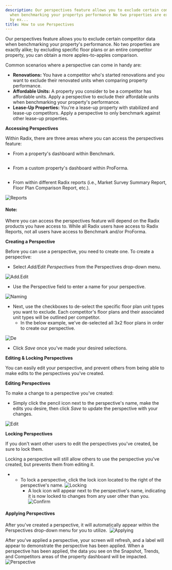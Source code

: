 ```yaml
---
description: Our perspectives feature allows you to exclude certain competitor data
  when benchmarking your propertys performance No two properties are exactly alike
  by ex...
title: How to use Perspectives
---
```


Our perspectives feature allows you to exclude certain competitor data when benchmarking your property's performance. No two properties are exactly alike; by excluding specific floor plans or an entire competitor property, you can obtain a more apples-to-apples comparison. 


Common scenarios where a perspective can come in handy are:


* **Renovations:** You have a competitor who's started renovations and you want to exclude their renovated units when comparing property performance.
* **Affordable Units:** A property you consider to be a competitor has affordable units. Apply a perspective to exclude their affordable units when benchmarking your property's performance.
* **Lease-Up Properties:** You're a lease-up property with stabilized and lease-up competitors. Apply a perspective to only benchmark against other lease-up properties.




**Accessing Perspectives**

Within Radix, there are three areas where you can access the perspectives feature:


* From a property's dashboard within Benchmark.


<Frame>
  <img src="/images/radix/76dd6f681936a8de24f09a7b12cc668fe89a84d4.png" alt="" />
</Frame>


* From a custom property's dashboard within ProForma.


<Frame>
  <img src="/images/radix/2b3b6c39a95fe2f27ccb3b1bd5bae34590dcab35.png" alt="" />
</Frame>


* From within different Radix reports (i.e., Market Survey Summary Report, Floor Plan Comparison Report, etc.).


<Frame>
  <img src="/images/radix/6a9b43d98601d4461285980aefb0442610cf37f2.png" alt="Reports" />
</Frame>



#### Note:


Where you can access the perspectives feature will depend on the Radix products you have access to. While all Radix users have access to Radix Reports, not all users have access to Benchmark and/or ProForma. 






**Creating a Perspective**

Before you can use a perspective, you need to create one. To create a perspective:


* Select *Add/Edit Perspectives* from the Perspectives drop-down menu.


<Frame>
  <img src="/images/radix/f507b3c04ca0c5318d2b752aa53023ea9aa255cf.png" alt="Add.Edit" />
</Frame>


* Use the Perspective field to enter a name for your perspective.


<Frame>
  <img src="/images/radix/0821f9aaa6235a5e354303a185c66acf7890ebc0.png" alt="Naming" />
</Frame>


* Next, use the checkboxes to de-select the specific floor plan unit types you want to exclude. Each competitor's floor plans and their associated unit types will be outlined per competitor.
	+ In the below example, we've de-selected all 3x2 floor plans in order to create our perspective.


<Frame>
  <img src="/images/radix/10c1908aa89f71722848dfe91447fe4132023b8e.png" alt="De" />
</Frame>


* Click *Save* once you've made your desired selections.





**Editing & Locking Perspectives**

You can easily edit your perspective, and prevent others from being able to make edits to the perspectives you've created.


**Editing Perspectives**


To make a change to a perspective you've created:


* Simply click the pencil icon next to the perspective's name, make the edits you desire, then click *Save* to update the perspective with your changes.


<Frame>
  <img src="/images/radix/f5b92cc62f8e445f83efcc935817939c952f39e2.png" alt="Edit" />
</Frame>


**Locking Perspectives**


If you don't want other users to edit the perspectives you've created, be sure to lock them. 


Locking a perspective will still allow others to use the perspective you've created, but prevents them from editing it. 


* + To lock a perspective, click the lock icon located to the right of the perspective's name. ![Locking](/images/radix/0ae2a876390a99db902400c36cab1d505e036fba.png)
	+ A lock icon will appear next to the perspective's name, indicating it is now locked to changes from any user other than you.![Confirm](/images/radix/693a87261787b3c4529e8cb7b25d21633f9a933b.png)





#### Applying Perspectives


After you've created a perspective, it will automatically appear within the Perspectives drop-down menu for you to utilize.  ![Applying](/images/radix/3fed605b27d07111e737374ec42c312122f7396a.png)


After you've applied a perspective, your screen will refresh, and a label will appear to demonstrate the perspective has been applied. When a perspective has been applied, the data you see on the Snapshot, Trends, and Competitors areas of the property dashboard will be impacted.  ![Perspective](/images/radix/61df22f88f214fa3d74e020840fdee55d0d3e947.png)